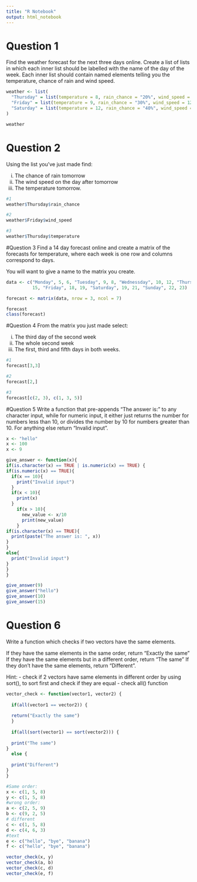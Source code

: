 ```yaml
---
title: "R Notebook"
output: html_notebook
---
```


# Question 1
Find the weather forecast for the next three days online. Create a list of lists 
in which each inner list should be labelled with the name of the day of the week. 
Each inner list should contain named elements telling you the temperature, chance 
of rain and wind speed.

```r
weather <- list(
  "Thursday" = list(temperature = 8, rain_chance = "20%", wind_speed = 9),
  "Friday" = list(temperature = 9, rain_chance = "30%", wind_speed = 12),
  "Saturday" = list(temperature = 12, rain_chance = "40%", wind_speed = 10)
)

weather
```

# Question 2
Using the list you've just made find:

  i. The chance of rain tomorrow
  ii. The wind speed on the day after tomorrow
  iii. The temperature tomorrow.

```r
#1
weather$Thursday$rain_chance

#2
weather$Friday$wind_speed

#3
weather$Thursday$temperature
```

#Question 3
Find a 14 day forecast online and create a matrix of the forecasts for 
temperature, where each week is one row and columns correspond to days.

You will want to give a name to the matrix you create.

```r
data <- c("Monday", 5, 6, "Tuesday", 9, 8, "Wednessday", 10, 12, "Thursday", 14,
          15, "Friday", 18, 19, "Saturday", 19, 21, "Sunday", 22, 23)

forecast <- matrix(data, nrow = 3, ncol = 7)

forecast
class(forecast)
```

#Question 4
From the matrix you just made select:

  i. The third day of the second week
  ii. The whole second week
  iii. The first, third and fifth days in both weeks.
  
```r
#1
forecast[3,3]

#2
forecast[2,]

#3
forecast[c(2, 3), c(1, 3, 5)]
```
  
#Question 5
Write a function that pre-appends "The answer is: " to any character input, while 
for numeric input, it either just returns the number for numbers less than 10, or 
divides the number by 10 for numbers greater than 10. For anything else return "Invalid input".

```r
x <- "hello"
x <- 100
x <- 9

give_answer <- function(x){
if(is.character(x) == TRUE | is.numeric(x) == TRUE) {
if(is.numeric(x) == TRUE){
  if(x == 10){
    print("Invalid input")
  }
  if(x < 10){
    print(x)
  }
    if(x > 10){
      new_value <- x/10
      print(new_value)
    }
if(is.character(x) == TRUE){
  print(paste("The answer is: ", x))
}
}
else{
  print("Invalid input")
}
}
}

give_answer(9)
give_answer("hello")
give_answer(10)
give_answer(15)
```


# Question 6
Write a function which checks if two vectors have the same elements.

If they have the same elements in the same order, return “Exactly the same”
If they have the same elements but in a different order, return “The same”
If they don’t have the same elements, return “Different”.

Hint:
- check if 2 vectors have same elements in different order by using sort(), to sort first and check if they are equal
- check all() function

```r
vector_check <- function(vector1, vector2) {
  
  if(all(vector1 == vector2)) {
    
  return("Exactly the same")
  }
  
  if(all(sort(vector1) == sort(vector2))) {
    
  print("The same")
}
  else {
    
  print("Different")
}
}

#Same order:
x <- c(1, 5, 8)
y <- c(1, 5, 8)
#wrong order:
a <- c(2, 5, 9)
b <- c(9, 2, 5)
# different
c <- c(1, 5, 8)
d <- c(4, 6, 3)
#text
e <- c("hello", "bye", "banana")
f <- c("hello", "bye", "banana")

vector_check(x, y)
vector_check(a, b)
vector_check(c, d)
vector_check(e, f)

```

